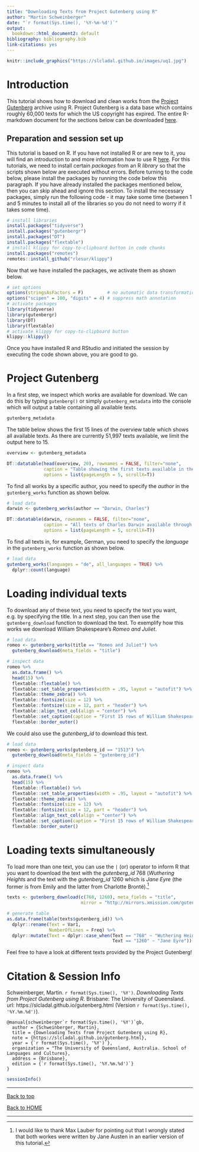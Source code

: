 ```yaml
---
title: "Downloading Texts from Project Gutenberg using R"
author: "Martin Schweinberger"
date: "`r format(Sys.time(), '%Y-%m-%d')`"
output:
  bookdown::html_document2: default
bibliography: bibliography.bib
link-citations: yes
---
```



```r
knitr::include_graphics("https://slcladal.github.io/images/uq1.jpg")
```

# Introduction{-}

This tutorial shows how to download and clean works from the [Project Gutenberg](https://www.gutenberg.org/) archive using R. Project Gutenberg is a data base which contains roughly 60,000 texts for which the US copyright has expired. The entire R-markdown document for the sections below can be downloaded [here](https://slcladal.github.io/gutenberg.Rmd).

## Preparation and session set up{-}

This tutorial is based on R. If you have not installed R or are new to it, you will find an introduction to and more information how to use R [here](https://slcladal.github.io/intror.html). For this tutorials, we need to install certain *packages* from an R *library* so that the scripts shown below are executed without errors. Before turning to the code below, please install the packages by running the code below this paragraph. If you have already installed the packages mentioned below, then you can skip ahead and ignore this section. To install the necessary packages, simply run the following code - it may take some time (between 1 and 5 minutes to install all of the libraries so you do not need to worry if it takes some time).

```r
# install libraries
install.packages("tidyverse")
install.packages("gutenbergr")
install.packages("DT")
install.packages("flextable")
# install klippy for copy-to-clipboard button in code chunks
install.packages("remotes")
remotes::install_github("rlesur/klippy")
```

Now that we have installed the packages, we activate them as shown below.

```r
# set options
options(stringsAsFactors = F)         # no automatic data transformation
options("scipen" = 100, "digits" = 4) # suppress math annotation
# activate packages
library(tidyverse)
library(gutenbergr)
library(DT)
library(flextable)
# activate klippy for copy-to-clipboard button
klippy::klippy()
```

Once you have installed R and RStudio and initiated the session by executing the code shown above, you are good to go.

# Project Gutenberg

In a first step, we inspect which works are available for download. We can do this by typing `gutenberg()` or simply `gutenberg_metadata` into the console which will output a table containing  all available texts.

```r
gutenberg_metadata
```

The table below shows the first 15 lines of the overview table which shows all available texts. As there are currently 51,997 texts available, we limit the output here to 15.

```r
overview <- gutenberg_metadata
```

```r
DT::datatable(head(overview, 20), rownames = FALSE, filter="none", 
              caption = "Table showing the first texts available in the Gutenberg data base.", 
              options = list(pageLength = 5, scrollX=T))
```

To find all works by a specific author, you need to specify the *author* in the `gutenberg_works` function as shown below.

```r
# load data
darwin <- gutenberg_works(author == "Darwin, Charles")
```

```r
DT::datatable(darwin, rownames = FALSE, filter="none", 
              caption = "All texts of Charles Darwin available through Project Gutenberg.", 
              options = list(pageLength = 5, scrollX=T))
```

To find all texts in, for example, German, you need to specify the *language* in the `gutenberg_works` function as shown below.

```r
# load data
gutenberg_works(languages = "de", all_languages = TRUE) %>%
  dplyr::count(language)
```



# Loading individual texts

To download any of these text, you need to specify the text you want, e.g. by specifying the title. In a next step, you can then use the `gutenberg_download` function to download the text. To exemplify how this works we download William Shakespeare's *Romeo and Juliet*.

```r
# load data
romeo <- gutenberg_works(title == "Romeo and Juliet") %>%
  gutenberg_download(meta_fields = "title")
```


```r
# inspect data
romeo %>%
  as.data.frame() %>%
  head(15) %>%
  flextable::flextable() %>%
  flextable::set_table_properties(width = .95, layout = "autofit") %>%
  flextable::theme_zebra() %>%
  flextable::fontsize(size = 12) %>%
  flextable::fontsize(size = 12, part = "header") %>%
  flextable::align_text_col(align = "center") %>%
  flextable::set_caption(caption = "First 15 rows of William Shakespeare's Romeo and Juliet.")  %>%
  flextable::border_outer()
```


We could also use the *gutenberg_id* to download this text.

```r
# load data
romeo <- gutenberg_works(gutenberg_id == "1513") %>%
  gutenberg_download(meta_fields = "gutenberg_id")
```

```r
# inspect data
romeo %>%
  as.data.frame() %>%
  head(15) %>%
  flextable::flextable() %>%
  flextable::set_table_properties(width = .95, layout = "autofit") %>%
  flextable::theme_zebra() %>%
  flextable::fontsize(size = 12) %>%
  flextable::fontsize(size = 12, part = "header") %>%
  flextable::align_text_col(align = "center") %>%
  flextable::set_caption(caption = "First 15 rows of William Shakespeare's Romeo and Juliet.")  %>%
  flextable::border_outer()
```


# Loading texts simultaneously

To load more than one text, you can use the `|` (or) operator to inform R that you want to download the text with the *gutenberg_id* 768 (*Wuthering Heights* and the text with the *gutenberg_id* 1260 which is *Jane Eyre* (the former is from Emily and the latter from Charlotte Brontë).^[I would like to thank Max Lauber for pointing out that I wrongly stated that both workes were written by Jane Austen in an earlier version of this tutorial.]

```r
texts <- gutenberg_download(c(768, 1260), meta_fields = "title", 
                            mirror = "http://mirrors.xmission.com/gutenberg/")
```

```r
# generate table
as.data.frame(table(texts$gutenberg_id)) %>%
  dplyr::rename(Text = Var1, 
                NumberOfLines = Freq) %>%
  dplyr::mutate(Text = dplyr::case_when(Text == "768" ~ "Wuthering Heights",
                                        Text == "1260" ~ "Jane Eyre"))
```

Feel free to have a look at different texts provided by the Project Gutenberg!

# Citation & Session Info {-}

Schweinberger, Martin. `r format(Sys.time(), '%Y')`. *Downloading Texts from Project Gutenberg using R*. Brisbane: The University of Queensland. url: https://slcladal.github.io/gutenberg.html (Version `r format(Sys.time(), '%Y.%m.%d')`).

```
@manual{schweinberger`r format(Sys.time(), '%Y')`gb,
  author = {Schweinberger, Martin},
  title = {Downloading Texts from Project Gutenberg using R},
  note = {https://slcladal.github.io/gutenberg.html},
  year = {`r format(Sys.time(), '%Y')`},
  organization = "The University of Queensland, Australia. School of Languages and Cultures},
  address = {Brisbane},
  edition = {`r format(Sys.time(), '%Y.%m.%d')`}
}
```


```r
sessionInfo()
```


***

[Back to top](#introduction)

[Back to HOME](https://slcladal.github.io/index.html)

***







